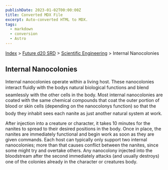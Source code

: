 ```yaml
---
publishDate: 2023-01-02T00:00:00Z
title: Converted MDX File
excerpt: Auto-converted HTML to MDX.
tags:
  - markdown
  - conversion
  - Astro
---
```


[Index](-index) > [Future d20 SRD](future-d20-srd-index) > [Scientific Engineering](future-d20-srd-scientific-engineering-index) > Internal Nanocolonies

## Internal Nanocolonies

Internal nanocolonies operate within a living host. These nanocolonies interact fluidly with the bodys natural biological functions and blend seamlessly with the other cells in the body. Most internal nanocolonies are coated with the same chemical compounds that coat the outer portion of blood or skin cells (depending on the nanocolonys function) so that the body they inhabit sees each nanite as just another natural system at work.

After injection into a creature or character, it takes 10 minutes for the nanites to spread to their desired positions in the body. Once in place, the nanites are immediately functional and begin work as soon as they are given commands. Each host can typically only support two internal nanocolonies; more than that causes conflict between the nanites, since some might try and overtake others. Any nanocolony injected into the bloodstream after the second immediately attacks (and usually destroys) one of the colonies already in the character or creatures body.
